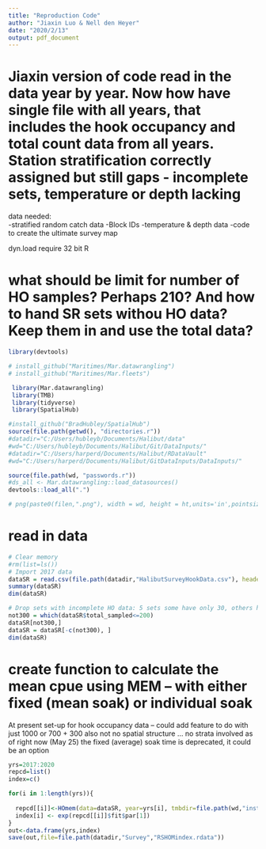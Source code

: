 ```yaml
---
title: "Reproduction Code"
author: "Jiaxin Luo & Nell den Heyer"
date: "2020/2/13"
output: pdf_document
---
```


# Jiaxin version of code read in the data year by year.  Now how have single file with all years, that includes the hook occupancy and total count data from all years.  Station stratification correctly assigned but still gaps -  incomplete sets, temperature or depth lacking

data needed:  
-stratified random catch data
-Block IDs
-temperature & depth data
-code to create the ultimate survey map

dyn.load  require 32 bit R

# what should be limit for number of HO samples?  Perhaps 210? And how to hand SR sets withou HO data?  Keep them in and use the total data?

```r
library(devtools)

# install_github("Maritimes/Mar.datawrangling")
# install_github("Maritimes/Mar.fleets")

 library(Mar.datawrangling)
 library(TMB)
 library(tidyverse)
 library(SpatialHub)

#install_github("BradHubley/SpatialHub")
source(file.path(getwd(), "directories.r"))
#datadir="C:/Users/hubleyb/Documents/Halibut/data"
#wd="C:/Users/hubleyb/Documents/Halibut/Git/DataInputs/"
#datadir="C:/Users/harperd/Documents/Halibut/RDataVault"
#wd="C:/Users/harperd/Documents/Halibut/GitDataInputs/DataInputs/"

source(file.path(wd, "passwords.r")) 
#ds_all <- Mar.datawrangling::load_datasources()
devtools::load_all(".")

# png(paste0(filen,".png"), width = wd, height = ht,units='in',pointsize=12, res=300,type='cairo')

```


# read in data
```r
# Clear memory
#rm(list=ls())
# Import 2017 data
dataSR = read.csv(file.path(datadir,"HalibutSurveyHookData.csv"), header = TRUE)
summary(dataSR)
dim(dataSR)

# Drop sets with incomplete HO data: 5 sets some have only 30, others have 180
not300 = which(dataSR$total_sampled<=200)
dataSR[not300,]
dataSR = dataSR[-c(not300), ] 
dim(dataSR)


```

# create function to calculate the mean cpue using MEM -- with either fixed (mean soak) or individual soak
At present set-up for hook occupancy data -- could add feature to do with just 1000 or 700 + 300
also not no spatial structure ... no strata involved
as of right now (May 25) the fixed (average) soak time is deprecated, it could be an option


```r
yrs=2017:2020
repcd=list()
index=c()

for(i in 1:length(yrs)){
  
  repcd[[i]]<-HOmem(data=dataSR, year=yrs[i], tmbdir=file.path(wd,"inst","TMB"), filename="rep_code")
  index[i] <- exp(repcd[[i]]$fit$par[1])
}
out<-data.frame(yrs,index)
save(out,file=file.path(datadir,"Survey","RSHOMindex.rdata"))

```


